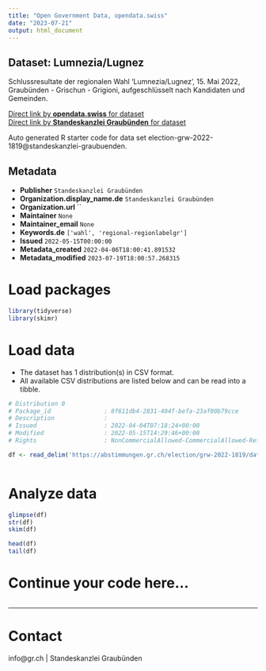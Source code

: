 ```yaml
---
title: "Open Government Data, opendata.swiss"
date: "2023-07-21"
output: html_document
---
```


## Dataset: Lumnezia/Lugnez

Schlussresultate der regionalen Wahl 'Lumnezia/Lugnez', 15. Mai 2022, Graubünden - Grischun - Grigioni, aufgeschlüsselt nach Kandidaten und Gemeinden.

[Direct link by **opendata.swiss** for dataset](https://opendata.swiss/de/dataset/lumnezia-lugnez)<br>
[Direct link by **Standeskanzlei Graubünden** for dataset](https://abstimmungen.gr.ch/election/grw-2022-1819/data)

Auto generated R starter code for data set election-grw-2022-1819@standeskanzlei-graubuenden.

## Metadata

- **Publisher** `Standeskanzlei Graubünden`
- **Organization.display_name.de** `Standeskanzlei Graubünden`
- **Organization.url** ``
- **Maintainer** `None`
- **Maintainer_email** `None`
- **Keywords.de** `['wahl', 'regional-regionlabelgr']`
- **Issued** `2022-05-15T00:00:00`
- **Metadata_created** `2022-04-06T18:00:41.891532`
- **Metadata_modified** `2023-07-19T18:00:57.268315`


# Load packages

```r

library(tidyverse)
library(skimr)

```

# Load data

-   The dataset has 1 distribution(s) in CSV format.
-   All available CSV distributions are listed below and can be read into a tibble.

```r

# Distribution 0
# Package_id               : 8f611db4-2831-404f-befa-23af00b79cce
# Description              : 
# Issued                   : 2022-04-04T07:18:24+00:00
# Modified                 : 2022-05-15T14:29:46+00:00
# Rights                   : NonCommercialAllowed-CommercialAllowed-ReferenceRequired

df <- read_delim('https://abstimmungen.gr.ch/election/grw-2022-1819/data-csv')



```

# Analyze data

```r

glimpse(df)
str(df)
skim(df)

head(df)
tail(df)

```

# Continue your code here...

```r

```

------------------------------------------------------------------------

# Contact

info@gr.ch | Standeskanzlei Graubünden
